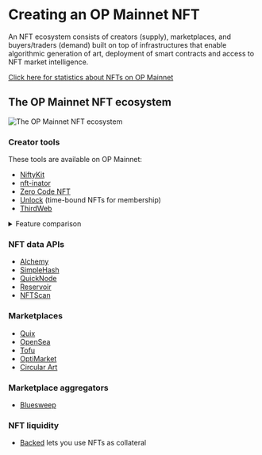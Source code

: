 
# Creating an OP Mainnet NFT

An NFT ecosystem consists of creators (supply), marketplaces, and buyers/traders (demand) built on top of infrastructures that enable algorithmic generation of art, deployment of smart contracts and access to NFT market intelligence.

[Click here for statistics about NFTs on OP Mainnet](https://dune.com/oplabspbc/optimism-nft-secondary-marketplaces)

## The OP Mainnet NFT ecosystem

![The OP Mainnet NFT ecosystem](../../../../assets/docs/guides/dapp-developers/OP-NFT-Ecosystem.jpg)

### Creator tools

These tools are available on OP Mainnet:

- [NiftyKit](https://niftykit.com/)
- [nft-inator](https://nft-inator.com/)
- [Zero Code NFT](https://www.zerocodenft.com/)
- [Unlock](https://unlock-protocol.com/) (time-bound NFTs for membership)
- [ThirdWeb](https://thirdweb.com/)

<details>
<summary>
Feature comparison
</summary>

<Callout>
This comparison may be out of date

It is accurate, as far as we know, when written (early January 2023), but new features are implemented all the time.
</Callout>

|                   | NiftyKit | NFT-Inator | Mintplex | Zero Code NFT | ThirdWeb |
| ----------------- | --- | --- | --- | --- | --- |
| Multi-chain       | 3 | 5 | 6 | 11 | 7 (Flow coming soon) |
| Generator         | ❌ | ✅ | ❌ | ❌ | ❌ |
| ERC-20   support  | ❌ | ❌ | ✅ | ✅ | ✅ |
| ERC-721A support  | ✅ | ✅ | ✅ | ✅ | ✅ |
| ERC-1155 support  | ❌ | ❌ | ✅ | ❌ | ✅ |
| DAO support       | ❌ | ❌ | ❌ | ✅ | ✅ |
| No Code deployment| ✅ | ✅ | ✅ | ✅ | ❌ |
| Pricing / Fee     | [Flat membership fee plus 2.5%-10% of the sales](https://app.niftykit.com/buy/passes) | 2% commission on primary sales | Paywall for premium features | Test for free, $499 for OpenSea setup | Currently zero |
| Image Hosting | [NFT storage](https://nft.storage/) / [Pinata](https://www.pinata.cloud/) | [NFT storage](https://nft.storage/) / [Pinata](https://www.pinata.cloud/) | Up to creators. Recommend [Pinata](https://www.pinata.cloud/) | [IPFS](https://ipfs.tech/) | [IPFS](https://ipfs.tech/). [Arweave](https://www.arweave.org/) and [Filecoin](https://filecoin.io/) coming soon |

</details>

### NFT data APIs

- [Alchemy](https://docs.alchemy.com/reference/nft-api-quickstart)
- [SimpleHash](https://simplehash.com/)
- [QuickNode](https://www.quicknode.com/nft-api)
- [Reservoir](https://docs.reservoir.tools/reference/optimism)
- [NFTScan](https://docs.nftscan.com/reference/evm/get-nfts-by-account)

### Marketplaces

- [Quix](https://qx.app/)
- [OpenSea](https://opensea.io/rankings?chain=optimism)
- [Tofu](https://tofunft.com/optimism)
- [OptiMarket](https://optimarket.io/)
- [Circular Art](https://www.circularart.xyz/)

### Marketplace aggregators

- [Bluesweep](https://www.bluesweep.xyz/)

### NFT liquidity 

- [Backed](https://www.withbacked.xyz/network/optimism) lets you use NFTs as collateral

